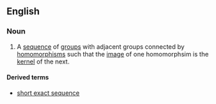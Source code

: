 ==English==
{{wikipedia}}
===Noun===
{{en-noun|s}}
#{{algebra}} A [[sequence]] of [[group]]s with adjacent groups connected by [[homomorphism]]s such that the [[image]] of one homomorphsim is the [[kernel]] of the next.
====Derived terms====
*[[short exact sequence]]